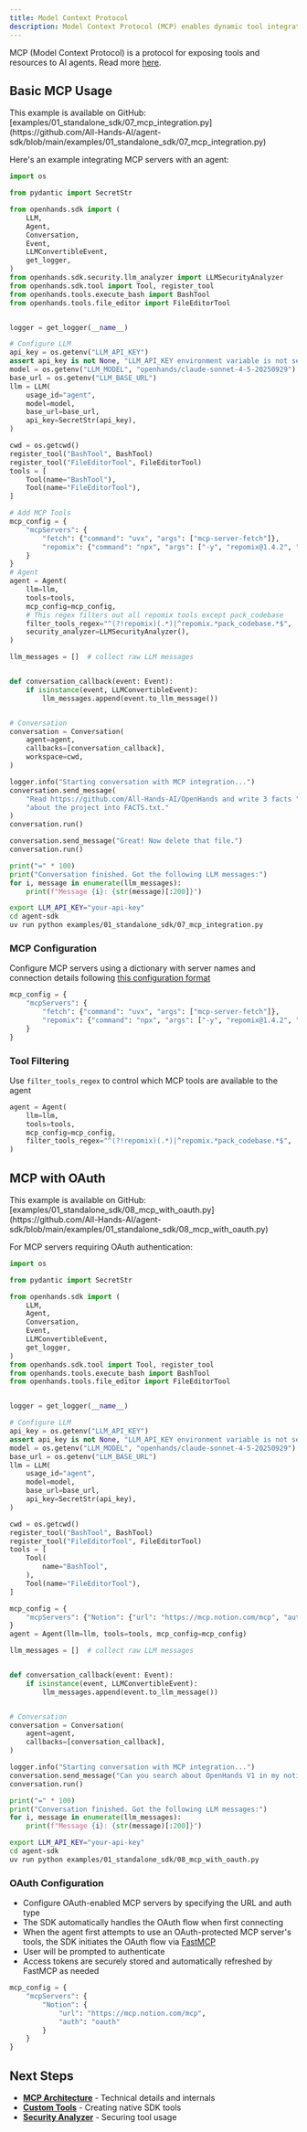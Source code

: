 ```yaml
---
title: Model Context Protocol
description: Model Context Protocol (MCP) enables dynamic tool integration from external servers. Agents can discover and use MCP-provided tools automatically.
---
```


MCP (Model Context Protocol) is a protocol for exposing tools and resources to AI agents. Read more [here](https://modelcontextprotocol.io/).


## Basic MCP Usage

<Note>
This example is available on GitHub: [examples/01_standalone_sdk/07_mcp_integration.py](https://github.com/All-Hands-AI/agent-sdk/blob/main/examples/01_standalone_sdk/07_mcp_integration.py)
</Note>

Here's an example integrating MCP servers with an agent:

```python icon="python" expandable examples/01_standalone_sdk/07_mcp_integration.py
import os

from pydantic import SecretStr

from openhands.sdk import (
    LLM,
    Agent,
    Conversation,
    Event,
    LLMConvertibleEvent,
    get_logger,
)
from openhands.sdk.security.llm_analyzer import LLMSecurityAnalyzer
from openhands.sdk.tool import Tool, register_tool
from openhands.tools.execute_bash import BashTool
from openhands.tools.file_editor import FileEditorTool


logger = get_logger(__name__)

# Configure LLM
api_key = os.getenv("LLM_API_KEY")
assert api_key is not None, "LLM_API_KEY environment variable is not set."
model = os.getenv("LLM_MODEL", "openhands/claude-sonnet-4-5-20250929")
base_url = os.getenv("LLM_BASE_URL")
llm = LLM(
    usage_id="agent",
    model=model,
    base_url=base_url,
    api_key=SecretStr(api_key),
)

cwd = os.getcwd()
register_tool("BashTool", BashTool)
register_tool("FileEditorTool", FileEditorTool)
tools = [
    Tool(name="BashTool"),
    Tool(name="FileEditorTool"),
]

# Add MCP Tools
mcp_config = {
    "mcpServers": {
        "fetch": {"command": "uvx", "args": ["mcp-server-fetch"]},
        "repomix": {"command": "npx", "args": ["-y", "repomix@1.4.2", "--mcp"]},
    }
}
# Agent
agent = Agent(
    llm=llm,
    tools=tools,
    mcp_config=mcp_config,
    # This regex filters out all repomix tools except pack_codebase
    filter_tools_regex="^(?!repomix)(.*)|^repomix.*pack_codebase.*$",
    security_analyzer=LLMSecurityAnalyzer(),
)

llm_messages = []  # collect raw LLM messages


def conversation_callback(event: Event):
    if isinstance(event, LLMConvertibleEvent):
        llm_messages.append(event.to_llm_message())


# Conversation
conversation = Conversation(
    agent=agent,
    callbacks=[conversation_callback],
    workspace=cwd,
)

logger.info("Starting conversation with MCP integration...")
conversation.send_message(
    "Read https://github.com/All-Hands-AI/OpenHands and write 3 facts "
    "about the project into FACTS.txt."
)
conversation.run()

conversation.send_message("Great! Now delete that file.")
conversation.run()

print("=" * 100)
print("Conversation finished. Got the following LLM messages:")
for i, message in enumerate(llm_messages):
    print(f"Message {i}: {str(message)[:200]}")
```

```bash Running the example
export LLM_API_KEY="your-api-key"
cd agent-sdk
uv run python examples/01_standalone_sdk/07_mcp_integration.py
```


### MCP Configuration

Configure MCP servers using a dictionary with server names and connection details following [this configuration format](https://gofastmcp.com/clients/client#configuration-format)

```python highlight={3-4}
mcp_config = {
    "mcpServers": {
        "fetch": {"command": "uvx", "args": ["mcp-server-fetch"]},
        "repomix": {"command": "npx", "args": ["-y", "repomix@1.4.2", "--mcp"]},
    }
}
```

### Tool Filtering

Use `filter_tools_regex` to control which MCP tools are available to the agent

```python highlight={5}
agent = Agent(
    llm=llm,
    tools=tools,
    mcp_config=mcp_config,
    filter_tools_regex="^(?!repomix)(.*)|^repomix.*pack_codebase.*$",
)
```

## MCP with OAuth

<Note>
This example is available on GitHub: [examples/01_standalone_sdk/08_mcp_with_oauth.py](https://github.com/All-Hands-AI/agent-sdk/blob/main/examples/01_standalone_sdk/08_mcp_with_oauth.py)
</Note>

For MCP servers requiring OAuth authentication:


```python icon="python" expandable examples/01_standalone_sdk/08_mcp_with_oauth.py
import os

from pydantic import SecretStr

from openhands.sdk import (
    LLM,
    Agent,
    Conversation,
    Event,
    LLMConvertibleEvent,
    get_logger,
)
from openhands.sdk.tool import Tool, register_tool
from openhands.tools.execute_bash import BashTool
from openhands.tools.file_editor import FileEditorTool


logger = get_logger(__name__)

# Configure LLM
api_key = os.getenv("LLM_API_KEY")
assert api_key is not None, "LLM_API_KEY environment variable is not set."
model = os.getenv("LLM_MODEL", "openhands/claude-sonnet-4-5-20250929")
base_url = os.getenv("LLM_BASE_URL")
llm = LLM(
    usage_id="agent",
    model=model,
    base_url=base_url,
    api_key=SecretStr(api_key),
)

cwd = os.getcwd()
register_tool("BashTool", BashTool)
register_tool("FileEditorTool", FileEditorTool)
tools = [
    Tool(
        name="BashTool",
    ),
    Tool(name="FileEditorTool"),
]

mcp_config = {
    "mcpServers": {"Notion": {"url": "https://mcp.notion.com/mcp", "auth": "oauth"}}
}
agent = Agent(llm=llm, tools=tools, mcp_config=mcp_config)

llm_messages = []  # collect raw LLM messages


def conversation_callback(event: Event):
    if isinstance(event, LLMConvertibleEvent):
        llm_messages.append(event.to_llm_message())


# Conversation
conversation = Conversation(
    agent=agent,
    callbacks=[conversation_callback],
)

logger.info("Starting conversation with MCP integration...")
conversation.send_message("Can you search about OpenHands V1 in my notion workspace?")
conversation.run()

print("=" * 100)
print("Conversation finished. Got the following LLM messages:")
for i, message in enumerate(llm_messages):
    print(f"Message {i}: {str(message)[:200]}")
```

```bash Running the example
export LLM_API_KEY="your-api-key"
cd agent-sdk
uv run python examples/01_standalone_sdk/08_mcp_with_oauth.py
```

### OAuth Configuration
- Configure OAuth-enabled MCP servers by specifying the URL and auth type
- The SDK automatically handles the OAuth flow when first connecting
- When the agent first attempts to use an OAuth-protected MCP server's tools, the SDK initiates the OAuth flow via [FastMCP](https://gofastmcp.com/servers/auth/authentication)
- User will be prompted to authenticate
- Access tokens are securely stored and automatically refreshed by FastMCP as needed

```python highlight={5}
mcp_config = {
    "mcpServers": {
        "Notion": {
            "url": "https://mcp.notion.com/mcp",
            "auth": "oauth"
        }
    }
}
```

## Next Steps

- **[MCP Architecture](/sdk/arch/sdk/mcp)** - Technical details and internals
- **[Custom Tools](/sdk/guides/custom-tools)** - Creating native SDK tools
- **[Security Analyzer](/sdk/guides/security-analyzer)** - Securing tool usage
